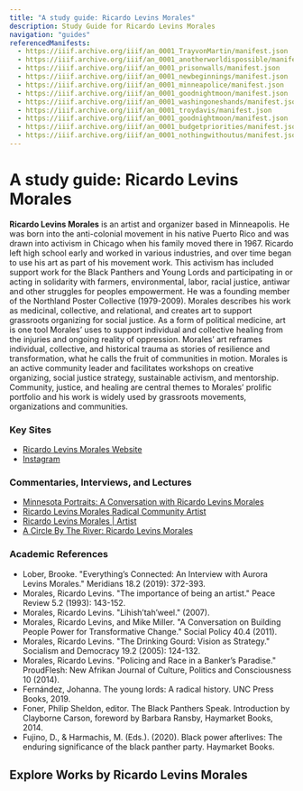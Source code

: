 ```yaml
---
title: "A study guide: Ricardo Levins Morales"
description: Study Guide for Ricardo Levins Morales
navigation: "guides"
referencedManifests:
  - https://iiif.archive.org/iiif/an_0001_TrayvonMartin/manifest.json
  - https://iiif.archive.org/iiif/an_0001_anotherworldispossible/manifest.json
  - https://iiif.archive.org/iiif/an_0001_prisonwalls/manifest.json
  - https://iiif.archive.org/iiif/an_0001_newbeginnings/manifest.json
  - https://iiif.archive.org/iiif/an_0001_minneapolice/manifest.json
  - https://iiif.archive.org/iiif/an_0001_goodnightmoon/manifest.json
  - https://iiif.archive.org/iiif/an_0001_washingoneshands/manifest.json
  - https://iiif.archive.org/iiif/an_0001_troydavis/manifest.json
  - https://iiif.archive.org/iiif/an_0001_goodnightmoon/manifest.json
  - https://iiif.archive.org/iiif/an_0001_budgetpriorities/manifest.json
  - https://iiif.archive.org/iiif/an_0001_nothingwithoutus/manifest.json
---
```


# A study guide: Ricardo Levins Morales
**Ricardo Levins Morales** is an artist and organizer based in Minneapolis. He was born into the anti-colonial movement in his native Puerto Rico and was drawn into activism in Chicago when his family moved there in 1967. Ricardo left high school early and worked in various industries, and over time began to use his art as part of his movement work. This activism has included support work for the Black Panthers and Young Lords and participating in or acting in solidarity with farmers, environmental, labor, racial justice, antiwar and other struggles for peoples empowerment. He was a founding member of the Northland Poster Collective (1979-2009).
Morales describes his work as medicinal, collective, and relational, and creates art to support grassroots organizing for social justice. As a form of political medicine, art is one tool Morales’ uses to support individual and collective healing from the injuries and ongoing reality of oppression. Morales’ art reframes individual, collective, and historical trauma as stories of resilience and transformation, what he calls the fruit of communities in motion. Morales is an active community leader and facilitates workshops on creative organizing, social justice strategy, sustainable activism, and mentorship. Community, justice, and healing are central themes to Morales’ prolific portfolio and his work is widely used by grassroots movements, organizations and communities.

### Key Sites
- [Ricardo Levins Morales Website](https://www.rlmartstudio.com)
- [Instagram](https://www.instagram.com/ricardolevinsmorales/)

### Commentaries, Interviews, and Lectures
- [Minnesota Portraits: A Conversation with Ricardo Levins Morales](https://www.tptoriginals.org/minnesota-portraits-a-conversation-with-ricardo-levins-morales-2/)
- [Ricardo Levins Morales Radical Community Artist](https://turtleroad.org/2019/12/19/ricardo-levins-morales/)
- [Ricardo Levins Morales | Artist](https://www.youtube.com/watch?v=7t6jstxUgSg)
- [A Circle By The River: Ricardo Levins Morales](https://www.youtube.com/watch?v=WCJOLamgVEQ)

### Academic References
- Lober, Brooke. "Everything’s Connected: An Interview with Aurora Levins Morales." Meridians 18.2 (2019): 372-393.
- Morales, Ricardo Levins. "The importance of being an artist." Peace Review 5.2 (1993): 143-152.
- Morales, Ricardo Levins. "Lihish’tah’weel." (2007).
- Morales, Ricardo Levins, and Mike Miller. "A Conversation on Building People Power for Transformative Change." Social Policy 40.4 (2011).
- Morales, Ricardo Levins. "The Drinking Gourd: Vision as Strategy." Socialism and Democracy 19.2 (2005): 124-132.
- Morales, Ricardo Levins. "Policing and Race in a Banker’s Paradise." ProudFlesh: New Afrikan Journal of Culture, Politics and Consciousness 10 (2014).
- Fernández, Johanna. The young lords: A radical history. UNC Press Books, 2019.
- Foner, Philip Sheldon, editor. The Black Panthers Speak. Introduction by Clayborne Carson, foreword by Barbara Ransby, Haymarket Books, 2014.
- Fujino, D., & Harmachis, M. (Eds.). (2020). Black power afterlives: The enduring significance of the black panther party. Haymarket Books.


## Explore Works by Ricardo Levins Morales

<ReferencedItems />
